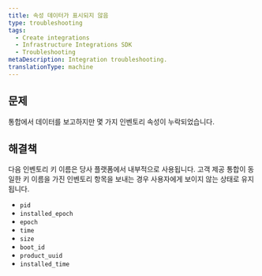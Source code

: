 ```yaml
---
title: 속성 데이터가 표시되지 않음
type: troubleshooting
tags:
  - Create integrations
  - Infrastructure Integrations SDK
  - Troubleshooting
metaDescription: Integration troubleshooting.
translationType: machine
---
```


## 문제

통합에서 데이터를 보고하지만 몇 가지 인벤토리 속성이 누락되었습니다.

## 해결책

다음 인벤토리 키 이름은 당사 플랫폼에서 내부적으로 사용됩니다. 고객 제공 통합이 동일한 키 이름을 가진 인벤토리 항목을 보내는 경우 사용자에게 보이지 않는 상태로 유지됩니다.

* `pid`
* `installed_epoch`
* `epoch`
* `time`
* `size`
* `boot_id`
* `product_uuid`
* `installed_time`
